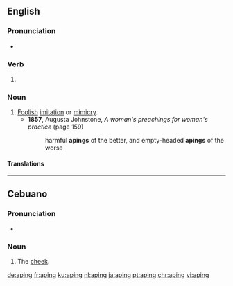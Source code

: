==English==

===Pronunciation===
* {{IPA|/ˈeɪpɪŋ/|lang=en}}

===Verb===
{{head|en|present participle}}

# {{present participle of|ape|lang=en|nocat=1}}

===Noun===
{{en-noun}}

# [[foolish|Foolish]] [[imitation]] or [[mimicry]].
#* '''1857''', Augusta Johnstone, ''A woman's preachings for woman's practice'' (page 159)
#*: harmful '''apings''' of the better, and empty-headed '''apings''' of the worse

====Translations====
{{trans-see|apery}}


----

==Cebuano==

===Pronunciation===
*{{hyphenation|a|ping|lang=ceb}}

===Noun===
{{head|ceb|noun}}

# {{lb|ceb|anatomy}} The [[cheek]]. 

[[de:aping]]
[[fr:aping]]
[[ku:aping]]
[[nl:aping]]
[[ja:aping]]
[[pt:aping]]
[[chr:aping]]
[[vi:aping]]